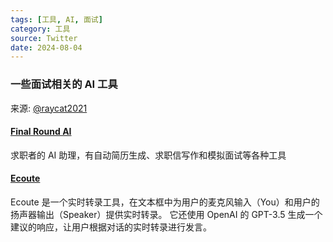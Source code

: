 ```yaml
---
tags: [工具, AI, 面试]
category: 工具
source: Twitter
date: 2024-08-04
---
```


### 一些面试相关的 AI 工具

来源: [@raycat2021](https://x.com/raycat2021/status/1819359897114529826)

#### [Final Round AI](https://app.finalroundai.com/app/dashboard)

求职者的 AI 助理，有自动简历生成、求职信写作和模拟面试等各种工具

#### [Ecoute](https://github.com/SevaSk/ecoute)

Ecoute 是一个实时转录工具，在文本框中为用户的麦克风输入（You）和用户的扬声器输出（Speaker）提供实时转录。
它还使用 OpenAI 的 GPT-3.5 生成一个建议的响应，让用户根据对话的实时转录进行发言。
